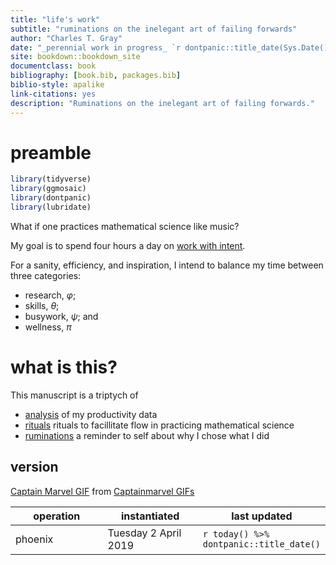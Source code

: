 ```yaml
--- 
title: "life's work"
subtitle: "ruminations on the inelegant art of failing forwards"
author: "Charles T. Gray"
date: "_perennial work in progress_ `r dontpanic::title_date(Sys.Date())`"
site: bookdown::bookdown_site
documentclass: book
bibliography: [book.bib, packages.bib]
biblio-style: apalike
link-citations: yes
description: "Ruminations on the inelegant art of failing forwards."
---
```


# preamble

```r
library(tidyverse)
library(ggmosaic)
library(dontpanic)
library(lubridate)

```

What if one practices mathematical science like music?

My goal is to spend four hours a day on [work with intent](#work-with-intent).

For a sanity, efficiency, and inspiration, I intend to balance my time between three categories: 

- research, $\varphi$; 
- skills, $\theta$;  
- busywork, $\psi$; and
- wellness, $\pi$

# what is this?

This manuscript is a triptych of  

- [analysis](#analysis) of my productivity data
- [rituals](#rituals) rituals to facillitate flow in practicing mathematical science
- [ruminations](#ruminations) a reminder to self about why I chose what I did 

## version

<div class="tenor-gif-embed" data-postid="12551466" data-share-method="host" data-width="100%" data-aspect-ratio="1.8043478260869565"><a href="https://tenor.com/view/captain-marvel-gif-12551466">Captain Marvel GIF</a> from <a href="https://tenor.com/search/captainmarvel-gifs">Captainmarvel GIFs</a></div><script type="text/javascript" async src="https://tenor.com/embed.js"></script>

operation | instantiated | last updated
-|-|-
phoenix | Tuesday 2 April 2019 | `r today() %>% dontpanic::title_date()`
